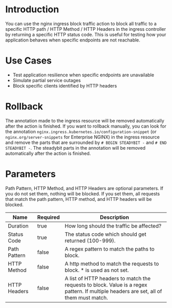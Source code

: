 # Introduction

You can use the nginx ingress block traffic action to block all traffic to a specific HTTP path / HTTP Method / HTTP Headers in the ingress controller by returning a specific HTTP status code. This is useful for testing how your application behaves when specific endpoints are not reachable.

# Use Cases

* Test application resilience when specific endpoints are unavailable
* Simulate partial service outages
* Block specific clients identified by HTTP headers

# Rollback

The annotation made to the ingress resource will be removed automatically after the action is finished. If you want to rollback manually, you can look for the annotation `nginx.ingress.kubernetes.io/configuration-snippet` (or `nginx.org/server-snippets` for Enterprise NGINX) in the ingress resource and remove the parts that are surrounded by `# BEGIN STEADYBIT -` and `# END STEADYBIT -`. The steadybit parts in the annotation will be removed automatically after the action is finished.

# Parameters

Path Pattern, HTTP Method, and HTTP Headers are optional parameters. If you do not set them, nothing will be blocked. If you set them, all requests that match the path pattern, HTTP method, and HTTP headers will be blocked.

| Name         | Required | Description                                                                                                                           |
|--------------|----------|---------------------------------------------------------------------------------------------------------------------------------------|
| Duration     | true     | How long should the traffic be affected?                                                                                              |
| Status Code  | true     | The status code which should get returned (100-999).                                                                                 |
| Path Pattern | false    | A regex pattern to match the paths to block.                                                                                          |
| HTTP Method  | false    | A http method to match the requests to block. * is used as not set.                                                                   |
| HTTP Headers | false    | A list of HTTP headers to match the requests to block. Value is a regex pattern. If multiple headers are set, all of them must match. |